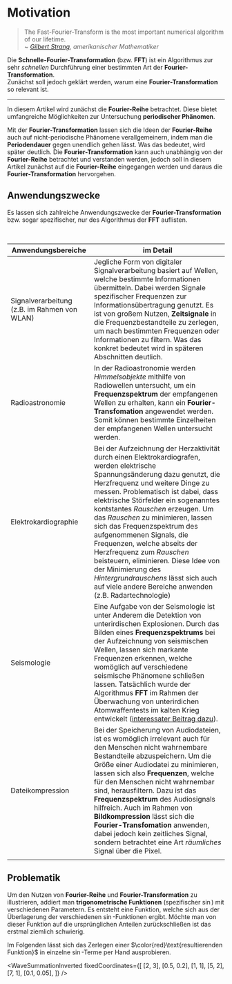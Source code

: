 

# Motivation

> The Fast-Fourier-Transform is the most important numerical algorithm of our lifetime.  
> ~ <cite>[Gilbert Strang](https://en.wikipedia.org/wiki/Gilbert_Strang), amerikanischer Mathematiker</cite>

Die **Schnelle-Fourier-Transformation** (bzw. **FFT**) ist ein Algorithmus zur sehr _schnellen_ Durchführung einer bestimmten Art der **Fourier-Transformation**.  
Zunächst soll jedoch geklärt werden, warum eine **Fourier-Transformation** so relevant ist.

---

In diesem Artikel wird zunächst die **Fourier-Reihe** betrachtet. Diese bietet umfangreiche Möglichkeiten zur Untersuchung **periodischer Phänomen**.


Mit der **Fourier-Transformation** lassen sich die Ideen der **Fourier-Reihe** auch auf nicht-periodische Phänomene verallgemeinern, indem man die **Periodendauer** gegen unendlich gehen lässt. Was das bedeutet, wird später deutlich.
Die **Fourier-Transformation** kann auch unabhängig von der **Fourier-Reihe** betrachtet und verstanden werden, jedoch soll in diesem Artikel zunächst auf die **Fourier-Reihe** eingegangen werden und daraus die **Fourier-Transformation** hervorgehen.

## Anwendungszwecke

Es lassen sich zahlreiche Anwendungszwecke der **Fourier-Transformation** bzw. sogar spezifischer, nur des Algorithmus der **FFT** auflisten.

<br />

| Anwendungsbereiche                           | im Detail                                                                                                                                                                                               |
| -------------------------------------------- | ------------------------------------------------------------------------------------------------------------------------------------------------------------------------------------------------------- |
| Signalverarbeitung (z.B. im Rahmen von WLAN) | Jegliche Form von digitaler Signalverarbeitung basiert auf Wellen, welche bestimmte Informationen übermitteln. Dabei werden Signale spezifischer Frequenzen zur Informationsübertragung genutzt. Es ist von großem Nutzen, **Zeitsignale** in die Frequenzbestandteile zu zerlegen, um nach bestimmten Frequenzen oder Informationen zu filtern. Was das konkret bedeutet wird in späteren Abschnitten deutlich.|
| Radioastronomie                              | In der Radioastronomie werden *Himmelsobjekte* mithilfe von Radiowellen untersucht, um ein **Frequenzspektrum** der empfangenen Wellen zu erhalten, kann ein **Fourier-Transfomation** angewendet werden. Somit können bestimmte Einzelheiten der empfangenen Wellen untersucht werden.                                                                                                                                                                                            |
| Elektrokardiographie                         | Bei der Aufzeichnung der Herzaktivität durch einen Elektrokardiografen, werden elektrische Spannungsänderung dazu genutzt, die Herzfrequenz und weitere Dinge zu messen. Problematisch ist dabei, dass elektrische Störfelder ein sogenanntes kontstantes *Rauschen* erzeugen. Um das *Rauschen* zu minimieren, lassen sich das Frequenzspektrum des aufgenommenen Signals, die Frequenzen, welche abseits der Herzfrequenz zum *Rauschen* beisteuern, eliminieren. Diese Idee von der Minimierung des *Hintergrundrauschens* lässt sich auch auf viele andere Bereiche anwenden (z.B. Radartechnologie)                                                                                                                                                      |
| Seismologie                                  | Eine Aufgabe von der Seismologie ist unter Anderem die Detektion von unterirdischen Explosionen. Durch das Bilden eines **Frequenzspektrums** bei der Aufzeichnung von seismischen Wellen, lassen sich markante Frequenzen erkennen, welche womöglich auf verschiedene seismische Phänomene schließen lassen. Tatsächlich wurde der Algorithmus **FFT** im Rahmen der Überwachung von unterirdichen Atomwaffentests im kalten Krieg entwickelt ([interessater Beitrag dazu](https://www.youtube.com/watch?v=nmgFG7PUHfo)).                                                                                                                                                                                          |
| Dateikompression                             | Bei der Speicherung von Audiodateien, ist es womöglich irrelevant auch für den Menschen nicht wahrnembare Bestandteile abzuspeichern. Um die Größe einer Audiodatei zu minimieren, lassen sich also **Frequenzen**, welche für den Menschen nicht wahrnembar sind, herausfiltern. Dazu ist das **Frequenzspektrum** des Audiosignals hilfreich. Auch im Rahmen von **Bildkompression** lässt sich die **Fourier-Transfomation** anwenden, dabei jedoch kein zeitliches Signal, sondern betrachtet eine Art *räumliches* Signal über die Pixel.                                         
                                                                                                                                                        |

## Problematik

Um den Nutzen von **Fourier-Reihe** und **Fourier-Transformation** zu illustrieren, addiert man **trigonometrische Funktionen** (spezifischer $\sin$) mit verschiedenen Parametern.
Es entsteht eine Funktion, welche sich aus der Überlagerung der verschiedenen $\sin$-Funktionen ergibt.
Möchte man von dieser Funktion auf die ursprünglichen Anteilen zurückschließen ist das erstmal ziemlich schwierig.

Im Folgenden lässt sich das Zerlegen einer $\color{red}\text{resultierenden Funktion}$ in einzelne $\sin$-Terme per Hand ausprobieren.

<WaveSummationInverted
  fixedCoordinates={[
    [2, 3],
    [0.5, 0.2],
    [1, 1],
    [5, 2],
    [7, 1],
    [0.1, 0.05],
  ]}
/>
